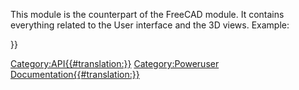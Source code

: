<languages/>
{{VeryImportantMessage|(October 2019) Do not edit this page. The information is incomplete and outdated. For the latest API, see the [https://www.freecadweb.org/api autogenerated API documentation], or generate the documentation yourself, see [[Source documentation|Source documentation]].}}

This module is the counterpart of the FreeCAD module. It contains everything related to the User interface and the 3D views. Example:
{{Code|code=
import FreeCAD as App
import FreeCADGui as Gui

# get the 3D model document
doc = App.ActiveDocument    

# get the visual representation model document
gui_doc = Gui.ActiveDocument

gui_doc.activateWorkbench("myWorkbench")
}}


{{APIFunction|activateWorkbench|string|Activates a workbench by name|nothing}}
{{APIFunction|activeDocument| | |the active document or None if no one exists}}
{{APIFunction|activeWorkbench| | |the active workbench object}}
{{APIFunction|addCommand|string, object|Adds a FreeCAD command. String is the name of the command and object is a classname defining the command| }}
{{APIFunction|addIcon|string, string or list|Adds an icon as file name or in XPM format to the system| }}
{{APIFunction|addIconPath|string|Add a new path to the system where to find icon files| }}
{{APIFunction|addPreferencePage|string,string|Adds a UI form to the preferences dialog. The first argument specifies the file name and the second specifies the group name| }}
{{APIFunction|addWorkbench|string, object|Adds a workbench under a defined name. The string is the workbench name and the object is a classname defining the workbench| }}
{{APIFunction|createDialog|string|Opens a UI file| }}
{{APIFunction|getDocument|string|Gets a document by its name|the document}}
{{APIFunction|getWorkbench|string|Gets a workbench by its name|the workbench}}
{{APIFunction|insert|string|Open a macro, Inventor or VRML file|the document}}
{{APIFunction|listWorkbenches| |Shows a list of all workbenches|a list}}
{{APIFunction|open|string|Opens a macro, Inventor or VRML file|the openend document}}
{{APIFunction|removeWorkbench|string|Removes a workbench by name| }}
{{APIFunction|runCommand|string|Runs a FreeCAD command by name| }}
{{APIFunction|updateGui| |Updates the main window and all its windows| }}

{{Userdocnavi{{#translation:}}}}
[[Category:API{{#translation:}}]]
[[Category:Poweruser Documentation{{#translation:}}]]
{{clear}}